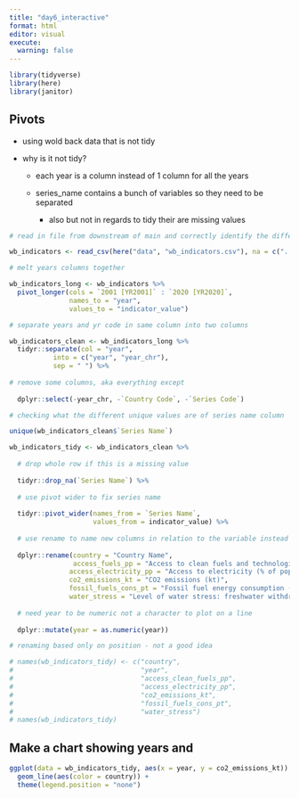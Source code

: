 ```yaml
---
title: "day6_interactive"
format: html
editor: visual
execute: 
  warning: false
---
```


```r
library(tidyverse)
library(here)
library(janitor)
```

## Pivots

-   using wold back data that is not tidy

-   why is it not tidy?

    -   each year is a column instead of 1 column for all the years

    -   series_name contains a bunch of variables so they need to be separated

        -   also but not in regards to tidy their are missing values

```r
# read in file from downstream of main and correctly identify the different na values

wb_indicators <- read_csv(here("data", "wb_indicators.csv"), na = c("..", " ", ""))
```

```r
# melt years columns together

wb_indicators_long <- wb_indicators %>% 
  pivot_longer(cols = `2001 [YR2001]` : `2020 [YR2020]`,
               names_to = "year",
               values_to = "indicator_value")
```

```r
# separate years and yr code in same column into two columns

wb_indicators_clean <- wb_indicators_long %>% 
  tidyr::separate(col = "year",
           into = c("year", "year_chr"),
           sep = " ") %>% 
  
# remove some columns, aka everything except
  
  dplyr::select(-year_chr, -`Country Code`, -`Series Code`)
```

```r
# checking what the different unique values are of series name column

unique(wb_indicators_clean$`Series Name`)
```

```r
wb_indicators_tidy <- wb_indicators_clean %>% 
  
  # drop whole row if this is a missing value
  
  tidyr::drop_na(`Series Name`) %>% 
  
  # use pivot wider to fix series name
  
  tidyr::pivot_wider(names_from = `Series Name`,
                     values_from = indicator_value) %>% 
  
  # use rename to name new columns in relation to the variable instead of the position
  
  dplyr::rename(country = "Country Name",
                access_fuels_pp = "Access to clean fuels and technologies for cooking (% of population)",
               access_electricity_pp = "Access to electricity (% of population)",
               co2_emissions_kt = "CO2 emissions (kt)",
               fossil_fuels_cons_pt = "Fossil fuel energy consumption (% of total)",
               water_stress = "Level of water stress: freshwater withdrawal as a proportion of available freshwater resources") %>% 
  
  # need year to be numeric not a character to plot on a line 
  
  dplyr::mutate(year = as.numeric(year))
```

```r
# renaming based only on position - not a good idea

# names(wb_indicators_tidy) <- c("country",
#                                "year",
#                                "access_clean_fuels_pp",
#                                "access_electricity_pp",
#                                "co2_emissions_kt",
#                                "fossil_fuels_cons_pt",
#                                "water_stress")
# names(wb_indicators_tidy)
```

## Make a chart showing years and 

```r
ggplot(data = wb_indicators_tidy, aes(x = year, y = co2_emissions_kt)) +
  geom_line(aes(color = country)) +
  theme(legend.position = "none")
```
